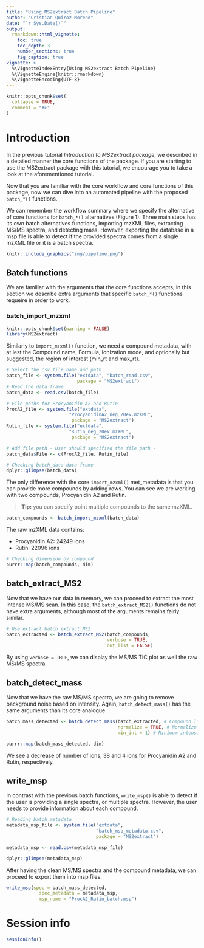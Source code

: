 ```yaml
---
title: "Using MS2extract Batch Pipeline"
author: "Cristian Quiroz-Moreno"
date: "`r Sys.Date()`"
output: 
  rmarkdown::html_vignette:
    toc: true
    toc_depth: 3
    number_sections: true
    fig_caption: true    
vignette: >
  %\VignetteIndexEntry{Using MS2extract Batch Pipeline}
  %\VignetteEngine{knitr::rmarkdown}
  %\VignetteEncoding{UTF-8}
---
```


```r
knitr::opts_chunk$set(
  collapse = TRUE,
  comment = "#>"
)
```


# Introduction

In the previous tutorial *Introduction to MS2extract package*, we described
in a detailed manner the core functions of the package. If you are starting
to use the MS2extract package with this tutorial, we encourage you to take 
a look at the aforementioned tutorial.

Now that you are familiar with the core workflow and core functions of this
package, now we can dive into an automated pipeline with the proposed
`batch_*()` functions.

We can remember the workflow summary where we specify the alternative of core
functions for `batch_*()` alternatives (Figure 1). Three main steps has its own
batch alternatives functions, importing mzXML files, extracting MS/MS spectra,
and detecting mass. However, exporting the database in a msp file is able to
detect if the provided spectra comes from a single mzXML file or it is a batch
spectra.



```r
knitr::include_graphics("img/pipeline.png")
```

## Batch functions

We are familiar with the arguments that the core functions accepts, in this
section we describe extra arguments that specific `batch_*()` functions requeire
in order to work.

### batch_import_mzxml


```r
knitr::opts_chunk$set(warning = FALSE)
library(MS2extract)
```

Similarly to `import_mzxml()` function, we need a compound metadata, with at 
lest the Compound name, Formula, Ionization mode, and optionally but 
suggested, the region of interest (min_rt and max_rt).




```r

# Select the csv file name and path
batch_file <- system.file("extdata", "batch_read.csv",
                          package = "MS2extract")
# Read the data frame
batch_data <- read.csv(batch_file)

# File paths for Procyanidin A2 and Rutin
ProcA2_file <- system.file("extdata",
                       "ProcyanidinA2_neg_20eV.mzXML",
                        package = "MS2extract")
Rutin_file <- system.file("extdata",
                       "Rutin_neg_20eV.mzXML",
                        package = "MS2extract")

# Add file path - User should specified the file path -
batch_data$File <- c(ProcA2_file, Rutin_file)

# Checking batch_data data frame
dplyr::glimpse(batch_data)
```

The only difference with the core `import_mzxml()` met_metadata is that you can
provide more compounds by adding rows. You can see we are working with two 
compounds, Procyanidin A2 and Rutin.

> **Tip:** you can specify point multiple compounds to the same mzXML.


```r
batch_compounds <- batch_import_mzxml(batch_data)
```

The raw mzXML data contains:

* Procyanidin A2: 24249 ions
* Rutin: 22096 ions

```r
# Checking dimension by compound
purrr::map(batch_compounds, dim)
```

## batch_extract_MS2

Now that we have our data in memory, we can proceed to extract the most
intense MS/MS scan. In this case, the `batch_extract_MS2()` functions
do not have extra arguments, although most of the arguments remains fairly
similar.


```r
# Use extract batch extract_MS2
batch_extracted <- batch_extract_MS2(batch_compounds,
                                     verbose = TRUE,
                                     out_list = FALSE)
```

By using `verbose = TRUE`, we can display the MS/MS TIC plot as well the raw
MS/MS spectra.

## batch_detect_mass

Now that we have the raw MS/MS spectra, we are going to remove background noise
based on intensity. Again, `batch_detect_mass()` has the same arguments
than its core analogue.


```r
batch_mass_detected <- batch_detect_mass(batch_extracted, # Compound list
                                         normalize = TRUE, # Normalize
                                         min_int = 1) # Minimum intensity

purrr::map(batch_mass_detected, dim)
```


We see a decrease of number of ions, 38 and 4 ions for Procyanidin A2 and Rutin,
respectively.

## write_msp

In contrast with the previous batch functions, `write_msp()` is able to detect
if the user is providing a single spectra, or multiple spectra. However, the
user needs to provide information about each compound.

```r
# Reading batch metadata
metadata_msp_file <- system.file("extdata",
                                 "batch_msp_metadata.csv",
                                 package = "MS2extract")

metadata_msp <- read.csv(metadata_msp_file)

dplyr::glimpse(metadata_msp)
```

After having the clean MS/MS spectra and the compound metadata, we can proceed
to export them into msp files.

```r
write_msp(spec = batch_mass_detected,
            spec_metadata = metadata_msp,
            msp_name = "ProcA2_Rutin_batch.msp")
```



# Session info

```r
sessionInfo()
```



